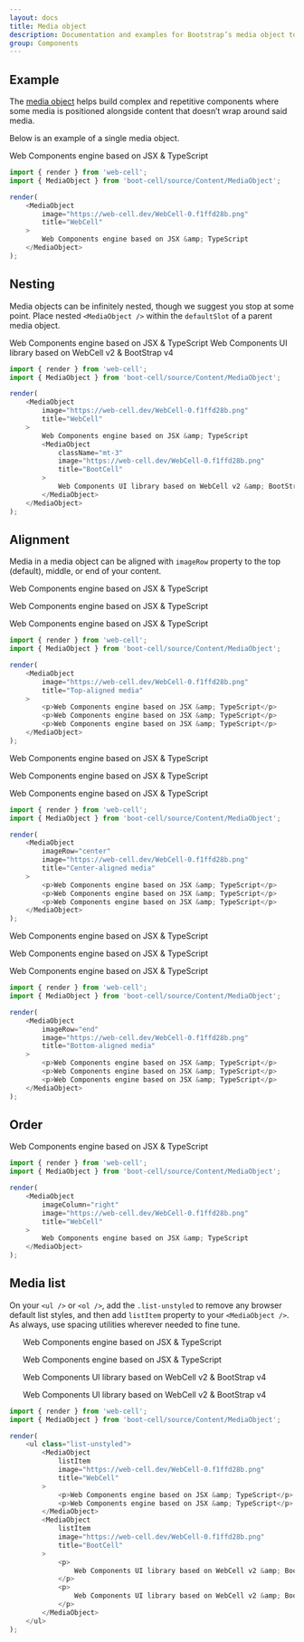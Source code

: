 ---
layout: docs
title: Media object
description: Documentation and examples for Bootstrap’s media object to construct highly repetitive components like blog comments, tweets, and the like.
group: Components
---



## Example

The [media object][1] helps build complex and repetitive components where some media is positioned alongside content
that doesn’t wrap around said media.

Below is an example of a single media object.

<Example>
    <MediaObject
        image="https://web-cell.dev/WebCell-0.f1ffd28b.png"
        title="WebCell"
    >
        Web Components engine based on JSX &amp; TypeScript
    </MediaObject>
</Example>

```JavaScript
import { render } from 'web-cell';
import { MediaObject } from 'boot-cell/source/Content/MediaObject';

render(
    <MediaObject
        image="https://web-cell.dev/WebCell-0.f1ffd28b.png"
        title="WebCell"
    >
        Web Components engine based on JSX &amp; TypeScript
    </MediaObject>
);
```

## Nesting

Media objects can be infinitely nested, though we suggest you stop at some point.
Place nested `<MediaObject />` within the `defaultSlot` of a parent media object.

<Example>
    <MediaObject
        image="https://web-cell.dev/WebCell-0.f1ffd28b.png"
        title="WebCell"
    >
        Web Components engine based on JSX &amp; TypeScript
        <MediaObject
            className="mt-3"
            image="https://web-cell.dev/WebCell-0.f1ffd28b.png"
            title="BootCell"
        >
            Web Components UI library based on WebCell v2 &amp; BootStrap v4
        </MediaObject>
    </MediaObject>
</Example>

```JavaScript
import { render } from 'web-cell';
import { MediaObject } from 'boot-cell/source/Content/MediaObject';

render(
    <MediaObject
        image="https://web-cell.dev/WebCell-0.f1ffd28b.png"
        title="WebCell"
    >
        Web Components engine based on JSX &amp; TypeScript
        <MediaObject
            className="mt-3"
            image="https://web-cell.dev/WebCell-0.f1ffd28b.png"
            title="BootCell"
        >
            Web Components UI library based on WebCell v2 &amp; BootStrap v4
        </MediaObject>
    </MediaObject>
);
```

## Alignment

Media in a media object can be aligned with `imageRow` property to
the top (default), middle, or end of your content.

<Example>
    <MediaObject
        image="https://web-cell.dev/WebCell-0.f1ffd28b.png"
        title="Top-aligned media"
    >
        <p>Web Components engine based on JSX &amp; TypeScript</p>
        <p>Web Components engine based on JSX &amp; TypeScript</p>
        <p>Web Components engine based on JSX &amp; TypeScript</p>
    </MediaObject>
</Example>

```JavaScript
import { render } from 'web-cell';
import { MediaObject } from 'boot-cell/source/Content/MediaObject';

render(
    <MediaObject
        image="https://web-cell.dev/WebCell-0.f1ffd28b.png"
        title="Top-aligned media"
    >
        <p>Web Components engine based on JSX &amp; TypeScript</p>
        <p>Web Components engine based on JSX &amp; TypeScript</p>
        <p>Web Components engine based on JSX &amp; TypeScript</p>
    </MediaObject>
);
```

<Example>
    <MediaObject
        imageRow="center"
        image="https://web-cell.dev/WebCell-0.f1ffd28b.png"
        title="Center-aligned media"
    >
        <p>Web Components engine based on JSX &amp; TypeScript</p>
        <p>Web Components engine based on JSX &amp; TypeScript</p>
        <p>Web Components engine based on JSX &amp; TypeScript</p>
    </MediaObject>
</Example>

```JavaScript
import { render } from 'web-cell';
import { MediaObject } from 'boot-cell/source/Content/MediaObject';

render(
    <MediaObject
        imageRow="center"
        image="https://web-cell.dev/WebCell-0.f1ffd28b.png"
        title="Center-aligned media"
    >
        <p>Web Components engine based on JSX &amp; TypeScript</p>
        <p>Web Components engine based on JSX &amp; TypeScript</p>
        <p>Web Components engine based on JSX &amp; TypeScript</p>
    </MediaObject>
);
```

<Example>
    <MediaObject
        imageRow="end"
        image="https://web-cell.dev/WebCell-0.f1ffd28b.png"
        title="Bottom-aligned media"
    >
        <p>Web Components engine based on JSX &amp; TypeScript</p>
        <p>Web Components engine based on JSX &amp; TypeScript</p>
        <p>Web Components engine based on JSX &amp; TypeScript</p>
    </MediaObject>
</Example>

```JavaScript
import { render } from 'web-cell';
import { MediaObject } from 'boot-cell/source/Content/MediaObject';

render(
    <MediaObject
        imageRow="end"
        image="https://web-cell.dev/WebCell-0.f1ffd28b.png"
        title="Bottom-aligned media"
    >
        <p>Web Components engine based on JSX &amp; TypeScript</p>
        <p>Web Components engine based on JSX &amp; TypeScript</p>
        <p>Web Components engine based on JSX &amp; TypeScript</p>
    </MediaObject>
);
```

## Order

<Example>
    <MediaObject
        imageColumn="right"
        image="https://web-cell.dev/WebCell-0.f1ffd28b.png"
        title="WebCell"
    >
        Web Components engine based on JSX &amp; TypeScript
    </MediaObject>
</Example>

```JavaScript
import { render } from 'web-cell';
import { MediaObject } from 'boot-cell/source/Content/MediaObject';

render(
    <MediaObject
        imageColumn="right"
        image="https://web-cell.dev/WebCell-0.f1ffd28b.png"
        title="WebCell"
    >
        Web Components engine based on JSX &amp; TypeScript
    </MediaObject>
);
```

## Media list

On your `<ul />` or `<ol />`, add the `.list-unstyled` to remove any browser default list styles,
and then add `listItem` property to your `<MediaObject />`.
As always, use spacing utilities wherever needed to fine tune.

<Example>
    <ul class="list-unstyled">
        <MediaObject
            listItem
            image="https://web-cell.dev/WebCell-0.f1ffd28b.png"
            title="WebCell"
        >
            <p>Web Components engine based on JSX &amp; TypeScript</p>
            <p>Web Components engine based on JSX &amp; TypeScript</p>
        </MediaObject>
        <MediaObject
            listItem
            image="https://web-cell.dev/WebCell-0.f1ffd28b.png"
            title="BootCell"
        >
            <p>
                Web Components UI library based on WebCell v2 &amp; BootStrap v4
            </p>
            <p>
                Web Components UI library based on WebCell v2 &amp; BootStrap v4
            </p>
        </MediaObject>
    </ul>
</Example>

```JavaScript
import { render } from 'web-cell';
import { MediaObject } from 'boot-cell/source/Content/MediaObject';

render(
    <ul class="list-unstyled">
        <MediaObject
            listItem
            image="https://web-cell.dev/WebCell-0.f1ffd28b.png"
            title="WebCell"
        >
            <p>Web Components engine based on JSX &amp; TypeScript</p>
            <p>Web Components engine based on JSX &amp; TypeScript</p>
        </MediaObject>
        <MediaObject
            listItem
            image="https://web-cell.dev/WebCell-0.f1ffd28b.png"
            title="BootCell"
        >
            <p>
                Web Components UI library based on WebCell v2 &amp; BootStrap v4
            </p>
            <p>
                Web Components UI library based on WebCell v2 &amp; BootStrap v4
            </p>
        </MediaObject>
    </ul>
);
```

[1]: http://www.stubbornella.org/content/2010/06/25/the-media-object-saves-hundreds-of-lines-of-code/
